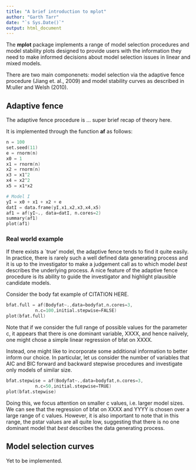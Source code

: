 ```yaml
---
title: "A brief introduction to mplot"
author: "Garth Tarr"
date: "`s Sys.Date()`"
output: html_document
---
```


<!--
%\VignetteEngine{knitr::knitr}
%\VignetteIndexEntry{A brief introduction to mplot}
-->

The **mplot** package implements a range of model selection procedures and model stability plots designed to provide users with the information they need to make informed decisions about model selection issues in linear and mixed models.

There are two main componenets: model selection via the adaptive fence procedure (Jiang et. al., 2009) and model stability curves as described in M\:uller and Welsh (2010).

## Adaptive fence

The adaptive fence procedure is ... super brief recap of theory here.

It is implemented through the function **af** as follows:

```s
n = 100
set.seed(11)
e = rnorm(n)
x0 = 1
x1 = rnorm(n)
x2 = rnorm(n)
x3 = x1^2
x4 = x2^2
x5 = x1*x2

# Model I
yI = x0 + x1 + x2 + e
datI = data.frame(yI,x1,x2,x3,x4,x5)
af1 = af(yI~., data=datI, n.cores=2)
summary(af1)
plot(af1)
```

### Real world example

If there exists a `true' model, the adaptive fence tends to find it quite easily.  In practice, there is rarely such a well defined data generating process and it is up to the investigator to make a judgement call as to which model *best* describes the underlying process.  A nice feature of the adaptive fence procedure is its ability to guide the investigator and highlight plausible candidate models.

Consider the body fat example of CITATION HERE.  

```s
bfat.full = af(Bodyfat~.,data=bodyfat,n.cores=3,
           n.c=100,initial.stepwise=FALSE)
plot(bfat.full)
```

Note that if we consider the full range of possible values for the parameter c, it appears that there is one dominant variable, XXXX, and hence naiively, one might chose a simple linear regression of bfat on XXXX.

Instead, one might like to incorporate some additional information to better inform our choice.  In particular, let us consider the number of variables that AIC and BIC forward and backward stepwise procedures and investigate only models of similar size.

```s
bfat.stepwise = af(Bodyfat~.,data=bodyfat,n.cores=3,
           n.c=50,initial.stepwise=TRUE)
plot(bfat.stepwise)
```

Doing this, we focus attention on smaller c values, i.e. larger model sizes.  We can see that the regression of bfat on XXXX and YYYY is chosen over a large range of c values.  However, it is also important to note that in this range, the pstar values are all quite low, suggesting that there is no one dominant model that *best* describes the data generating process.

## Model selection curves

Yet to be implemented.